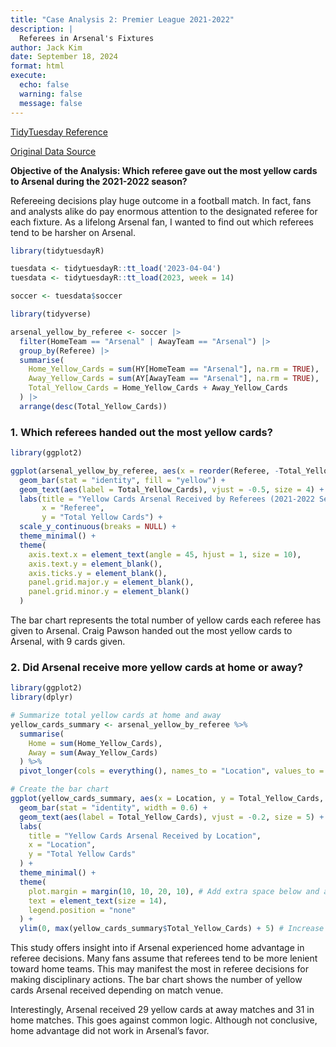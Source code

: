 ```yaml
---
title: "Case Analysis 2: Premier League 2021-2022"
description: |
  Referees in Arsenal's Fixtures
author: Jack Kim
date: September 18, 2024
format: html
execute:
  echo: false
  warning: false
  message: false
---
```


[TidyTuesday Reference](https://github.com/rfordatascience/tidytuesday/tree/master/data/2023/2023-04-04)

[Original Data Source](https://www.kaggle.com/datasets/evangower/premier-league-match-data)

**Objective of the Analysis: Which referee gave out the most yellow cards to Arsenal during the 2021-2022 season?**

Refereeing decisions play huge outcome in a football match. In fact, fans and analysts alike do pay enormous attention to the designated referee for each fixture. As a lifelong Arsenal fan, I wanted to find out which referees tend to be harsher on Arsenal.

```r
library(tidytuesdayR)

tuesdata <- tidytuesdayR::tt_load('2023-04-04')
tuesdata <- tidytuesdayR::tt_load(2023, week = 14)

soccer <- tuesdata$soccer

```

```r
library(tidyverse)

arsenal_yellow_by_referee <- soccer |>
  filter(HomeTeam == "Arsenal" | AwayTeam == "Arsenal") |>
  group_by(Referee) |>
  summarise(
    Home_Yellow_Cards = sum(HY[HomeTeam == "Arsenal"], na.rm = TRUE),
    Away_Yellow_Cards = sum(AY[AwayTeam == "Arsenal"], na.rm = TRUE),
    Total_Yellow_Cards = Home_Yellow_Cards + Away_Yellow_Cards
  ) |>
  arrange(desc(Total_Yellow_Cards))

```


### 1. Which referees handed out the most yellow cards?
```r
library(ggplot2)

ggplot(arsenal_yellow_by_referee, aes(x = reorder(Referee, -Total_Yellow_Cards), y = Total_Yellow_Cards)) +
  geom_bar(stat = "identity", fill = "yellow") +
  geom_text(aes(label = Total_Yellow_Cards), vjust = -0.5, size = 4) +
  labs(title = "Yellow Cards Arsenal Received by Referees (2021-2022 Season)", 
       x = "Referee", 
       y = "Total Yellow Cards") +
  scale_y_continuous(breaks = NULL) +
  theme_minimal() +
  theme(
    axis.text.x = element_text(angle = 45, hjust = 1, size = 10), 
    axis.text.y = element_blank(),  
    axis.ticks.y = element_blank(), 
    panel.grid.major.y = element_blank(),
    panel.grid.minor.y = element_blank()  
  )
```

The bar chart represents the total number of yellow cards each referee has given to Arsenal. Craig Pawson handed out the most yellow cards to Arsenal, with 9 cards given.


### 2. Did Arsenal receive more yellow cards at home or away?

```r
library(ggplot2)
library(dplyr)

# Summarize total yellow cards at home and away
yellow_cards_summary <- arsenal_yellow_by_referee %>%
  summarise(
    Home = sum(Home_Yellow_Cards),
    Away = sum(Away_Yellow_Cards)
  ) %>%
  pivot_longer(cols = everything(), names_to = "Location", values_to = "Total_Yellow_Cards")

# Create the bar chart
ggplot(yellow_cards_summary, aes(x = Location, y = Total_Yellow_Cards, fill = Location)) +
  geom_bar(stat = "identity", width = 0.6) +
  geom_text(aes(label = Total_Yellow_Cards), vjust = -0.2, size = 5) + # Adjust vertical position of text
  labs(
    title = "Yellow Cards Arsenal Received by Location",
    x = "Location",
    y = "Total Yellow Cards"
  ) +
  theme_minimal() +
  theme(
    plot.margin = margin(10, 10, 20, 10), # Add extra space below and above the plot
    text = element_text(size = 14),
    legend.position = "none"
  ) +
  ylim(0, max(yellow_cards_summary$Total_Yellow_Cards) + 5) # Increase y-axis limit to prevent clipping


```

This study offers insight into if Arsenal experienced home advantage in referee decisions. Many fans assume that referees tend to be more lenient toward home teams. This may manifest the most in referee decisions for making disciplinary actions. The bar chart shows the number of yellow cards Arsenal received depending on match venue.

Interestingly, Arsenal received 29 yellow cards at away matches and 31 in home matches. This goes against common logic. Although not conclusive, home advantage did not work in Arsenal's favor.

